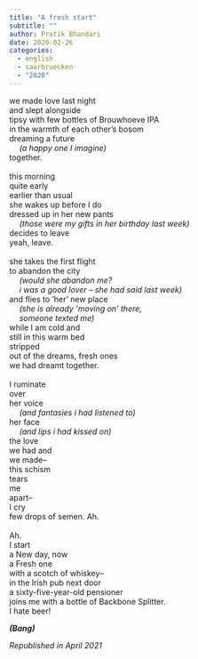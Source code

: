 ```yaml
---
title: "A fresh start"
subtitle: ""
author: Pratik Bhandari
date: 2020-02-26
categories:
  - english
  - saarbruecken
  - "2020"
---
```


<!-- Hiding the preview -->

we made love last night\
and slept alongside\
tipsy with few bottles of Brouwhoeve IPA\
in the warmth of each other's bosom\
dreaming a future\
&ensp;&ensp; *(a happy one I imagine)*\
together.\
\
this morning\
quite early\
earlier than usual\
she wakes up before I do\
dressed up in her new pants\
&ensp;&ensp; *(those were my gifts in her birthday last week)*\
decides to leave\
yeah, leave.\
\
she takes the first flight\
to abandon the city\
&ensp;&ensp; *(would she abandon me?*\
&ensp;&ensp; *i was a good lover – she had said last week)*\
and flies to 'her' new place\
&ensp;&ensp; *(she is already 'moving on' there,*\
&ensp;&ensp; *someone texted me)*\
while I am cold and\
still in this warm bed\
stripped\
out of the dreams, fresh ones\
we had dreamt together.\
\
I ruminate\
over\
her voice\
&ensp;&ensp; *(and fantasies i had listened to)*\
her face\
&ensp;&ensp; *(and lips i had kissed on)*\
the love\
we had and\
we made–\
this schism\
tears\
me\
apart–\
I cry\
few drops of semen. Ah.\
\
Ah.\
I start\
a New day, now\
a Fresh one\
with a scotch of whiskey–\
in the Irish pub next door\
a sixty-five-year-old pensioner\
joins me with a bottle of Backbone Splitter.\
I hate beer!

***(Bang)***

_Republished in April 2021_
